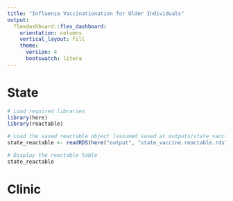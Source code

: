 ```yaml
---
title: "Influenza Vaccinationation for Older Individuals"
output: 
  flexdashboard::flex_dashboard:
    orientation: columns
    vertical_layout: fill
    theme: 
      version: 4
      bootswatch: litera  
---
```


# State
```r
# Load required libraries
library(here)
library(reactable)

# Load the saved reactable object (assumed saved at outputs/state_vaccine.reactable.rds)
state_reactable <- readRDS(here("output", "state_vaccine.reactable.rds"))

# Display the reactable table
state_reactable
```

# Clinic